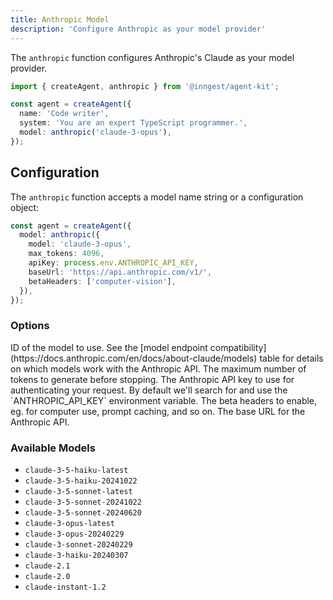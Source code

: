 ```yaml
---
title: Anthropic Model
description: 'Configure Anthropic as your model provider'
---
```


The `anthropic` function configures Anthropic's Claude as your model provider.

```ts
import { createAgent, anthropic } from '@inngest/agent-kit';

const agent = createAgent({
  name: 'Code writer',
  system: 'You are an expert TypeScript programmer.',
  model: anthropic('claude-3-opus'),
});
```

## Configuration

The `anthropic` function accepts a model name string or a configuration object:

```ts
const agent = createAgent({
  model: anthropic({
    model: 'claude-3-opus',
    max_tokens: 4096,
    apiKey: process.env.ANTHROPIC_API_KEY,
    baseUrl: 'https://api.anthropic.com/v1/',
    betaHeaders: ['computer-vision'],
  }),
});
```

### Options

<ParamField path="model" type="string" required>
  ID of the model to use. See the [model endpoint compatibility](https://docs.anthropic.com/en/docs/about-claude/models)
  table for details on which models work with the Anthropic API.
</ParamField>

<ParamField path="max_tokens" type="number" required>
  The maximum number of tokens to generate before stopping.
</ParamField>

<ParamField path="apiKey" type="string">
  The Anthropic API key to use for authenticating your request. By default we'll
  search for and use the `ANTHROPIC_API_KEY` environment variable.
</ParamField>

<ParamField path="betaHeaders" type="string[]">
  The beta headers to enable, eg. for computer use, prompt caching, and so on.
</ParamField>

<ParamField path="baseUrl" type="string" default="https://api.anthropic.com/v1/">
  The base URL for the Anthropic API.
</ParamField>

### Available Models

- `claude-3-5-haiku-latest`
- `claude-3-5-haiku-20241022`
- `claude-3-5-sonnet-latest`
- `claude-3-5-sonnet-20241022`
- `claude-3-5-sonnet-20240620`
- `claude-3-opus-latest`
- `claude-3-opus-20240229`
- `claude-3-sonnet-20240229`
- `claude-3-haiku-20240307`
- `claude-2.1`
- `claude-2.0`
- `claude-instant-1.2`

